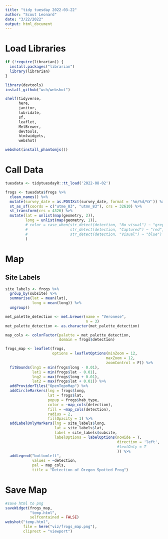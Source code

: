 ```yaml
---
title: "tidy tuesday 2022-03-22"
author: "Scout Leonard"
date: "3/22/2022"
output: html_document
---
```


# Load Libraries 

```r
if (!require(librarian)) {
  install.packages("librarian")
  library(librarian)
}

library(devtools)
install_github("wch/webshot")

shelf(tidyverse,
      here,
      janitor,
      lubridate,
      sf,
      leaflet,
      MetBrewer,
      devtools,
      htmlwidgets,
      webshot)

webshot(install_phantomjs())
```

# Call Data

```r
tuesdata <- tidytuesdayR::tt_load('2022-08-02')

frogs <- tuesdata$frogs %>% 
  clean_names() %>% 
  mutate(survey_date = as.POSIXct(survey_date, format = '%m/%d/%Y')) %>% 
  st_as_sf(coords = c("utme_83", "utmn_83"), crs = 32610) %>% 
  st_transform(crs = 4326) %>% 
  mutate(lat = unlist(map(geometry, 2)),
         long = unlist(map(geometry, 1)),
         # color = case_when(str_detect(detection, "No visual") ~ "grey",
         #                   str_detect(detection, "Captured") ~ "red",
         #                   str_detect(detection, "Visual") ~ "blue")
         ) 
```

# Map

## Site Labels

```r
site_labels <- frogs %>% 
  group_by(subsite) %>% 
  summarise(lat = mean(lat),
            long = mean(long)) %>% 
  ungroup()
```


```r
met_palette_detection <- met.brewer(name = "Veronese",
                                    n = 3)
met_palette_detection <- as.character(met_palette_detection)

map_cols <- colorFactor(palette = met_palette_detection,
                        domain = frogs$detection)

frogs_map <- leaflet(frogs,
                     options = leafletOptions(minZoom = 12,
                                             maxZoom = 12,
                                             zoomControl = F)) %>% 
  fitBounds(lng1 = min(frogs$long - 0.01),
            lat1 = min(frogs$lat - 0.01),
            lng2 = max(frogs$long + 0.01),
            lat2 = max(frogs$lat + 0.01)) %>% 
  addProviderTiles("OpenTopoMap") %>% 
  addCircleMarkers(lng = frogs$long,
                   lat = frogs$lat,
                   popup = frogs$hab_type,
                   color = ~map_cols(detection),
                   fill = ~map_cols(detection),
                   radius = 2,
                   fillOpacity = 1) %>%
  addLabelOnlyMarkers(lng = site_labels$long,
                      lat = site_labels$lat,
                      label = site_labels$subsite,
                      labelOptions = labelOptions(noHide = T,
                                                  direction = 'left',
                                                  #textOnly = T
                                                  )) %>% 
  addLegend("bottomleft",
            values = ~detection,
            pal = map_cols,
            title = "Detection of Oregon Spotted Frog")

```

# Save Map

```r
#save html to png
saveWidget(frogs_map,
           "temp.html",
           selfcontained = FALSE)
webshot("temp.html",
        file = here("viz/frogs_map.png"),
        cliprect = "viewport")
```

